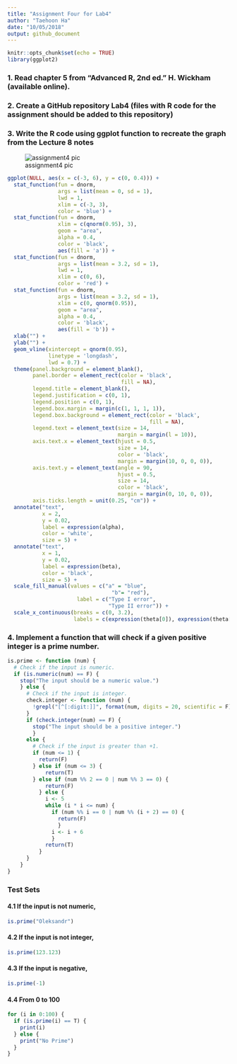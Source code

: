 ```yaml
---
title: "Assignment Four for Lab4"
author: "Taehoon Ha"
date: "10/05/2018"
output: github_document
---
```


```r
knitr::opts_chunk$set(echo = TRUE)
library(ggplot2)
```

### 1. Read chapter 5 from "Advanced R, 2nd ed." H. Wickham (available online).

### 2. Create a GitHub repository Lab4 (files with R code for the assignment should be added to this repository)

### 3. Write the R code using ggplot function to recreate the graph from the Lecture 8 notes

![assignment4 pic](https://ws1.sinaimg.cn/large/006tNbRwly1fw2hifct7ej30ya0immza.jpg)

```r
ggplot(NULL, aes(x = c(-3, 6), y = c(0, 0.4))) +
  stat_function(fun = dnorm,
                args = list(mean = 0, sd = 1),
                lwd = 1,
                xlim = c(-3, 3),
                color = 'blue') +
  stat_function(fun = dnorm,
                xlim = c(qnorm(0.95), 3),
                geom = "area",
                alpha = 0.4,
                color = 'black',
                aes(fill = 'a')) + 
  stat_function(fun = dnorm,
                args = list(mean = 3.2, sd = 1),
                lwd = 1,
                xlim = c(0, 6),
                color = 'red') +
  stat_function(fun = dnorm,
                args = list(mean = 3.2, sd = 1),
                xlim = c(0, qnorm(0.95)), 
                geom = "area",
                alpha = 0.4,
                color = 'black',
                aes(fill = 'b')) +
  xlab("") +
  ylab("") +
  geom_vline(xintercept = qnorm(0.95),
             linetype = 'longdash',
             lwd = 0.7) +
  theme(panel.background = element_blank(),
        panel.border = element_rect(color = 'black',
                                    fill = NA),
        legend.title = element_blank(),
        legend.justification = c(0, 1),
        legend.position = c(0, 1),
        legend.box.margin = margin(c(1, 1, 1, 1)),
        legend.box.background = element_rect(color = 'black',
                                             fill = NA),
        legend.text = element_text(size = 14,
                                   margin = margin(l = 10)),
        axis.text.x = element_text(hjust = 0.5,
                                   size = 14,
                                   color = 'black',
                                   margin = margin(10, 0, 0, 0)),
        axis.text.y = element_text(angle = 90, 
                                   hjust = 0.5, 
                                   size = 14, 
                                   color = 'black',
                                   margin = margin(0, 10, 0, 0)),
        axis.ticks.length = unit(0.25, "cm")) +
  annotate("text", 
           x = 2,
           y = 0.02, 
           label = expression(alpha),
           color = 'white',
           size = 5) +
  annotate("text",
           x = 1,
           y = 0.02,
           label = expression(beta),
           color = 'black',
           size = 5) +
  scale_fill_manual(values = c("a" = "blue",
                                 "b"= "red"), 
                      label = c("Type I error",
                                "Type II error")) +
  scale_x_continuous(breaks = c(0, 3.2), 
                     labels = c(expression(theta[0]), expression(theta[1])))

```

### 4. Implement a function that will check if a given positive integer is a prime number.
```r
is.prime <- function (num) {
  # Check if the input is numeric.
  if (is.numeric(num) == F) {
    stop("The input should be a numeric value.")
    } else {
      # Check if the input is integer.
      check.integer <- function (num) {
        !grepl("[^[:digit:]]", format(num, digits = 20, scientific = F))
      }
      if (check.integer(num) == F) {
        stop("The input should be a positive integer.")
        } 
      else {
        # Check if the input is greater than +1.
        if (num <= 1) {
          return(F)
        } else if (num <= 3) {
            return(T)
        } else if (num %% 2 == 0 | num %% 3 == 0) {
            return(F)
          } else {
            i <- 5
            while (i * i <= num) {
              if (num %% i == 0 | num %% (i + 2) == 0) {
                return(F)
                } 
              i <- i + 6
              } 
            return(T)
          }
      }
    }
}
```

### Test Sets

#### 4.1 If the input is not numeric,
```r
is.prime("Oleksandr")
```

#### 4.2 If the input is not integer,
```r
is.prime(123.123)
```

#### 4.3 If the input is negative,
```r
is.prime(-1)
```

#### 4.4 From 0 to 100
```r
for (i in 0:100) {
  if (is.prime(i) == T) {
    print(i)
  } else {
    print("No Prime")
  }
}
```

